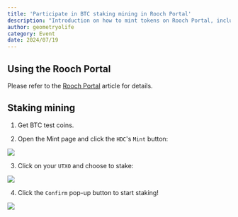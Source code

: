 ```yaml
---
title: 'Participate in BTC staking mining in Rooch Portal'
description: "Introduction on how to mint tokens on Rooch Portal, including steps to get BTC test coins, open the Mint page, choose to stake UTXO, and confirm the staking operation."
author: geometryolife
category: Event
date: 2024/07/19
---
```



<PostHeader />

## Using the Rooch Portal

Please refer to the [Rooch Portal](../learn/miscellaneous/portal) article for details.

## Staking mining

1. Get BTC test coins.

2. Open the Mint page and click the `HDC`'s `Mint` button:

![](/blog/portal-mint/portal-mint.png)

3. Click on your `UTXO` and choose to stake:

![](/blog/portal-mint/utxo.png)

4. Click the `Confirm` pop-up button to start staking!

![](/blog/portal-mint/staking-confirm.png)
